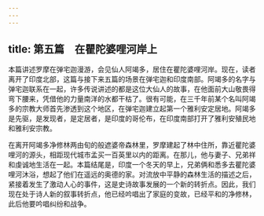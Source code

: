 ```yaml
---
---
---
```

title: 第五篇　在瞿陀婆哩河岸上
---




本篇讲述罗摩在弹宅迦漫游，会见仙人阿竭多，居住在瞿陀婆哩河岸。现在，读者离开了印度北部，这篇与接下来五篇的场景在弹宅迦和印度南部。阿竭多的名字与弹宅迦联系在一起，许多传说讲述的都是这位大仙人的故事，在他面前大山敬畏得弯下腰来，凭借他的力量南洋的水都干枯了。很有可能，在三千年前某个名叫阿竭多的宗教大师首先渗透到这个地区，在弹宅迦建立起第一个雅利安定居地。阿竭多是先驱，是发现者，是定居者，是印度的哥伦布，在印度南部打开了雅利安殖民地和雅利安宗教。

在离开阿竭多净修林两由旬的般遮婆帝森林里，罗摩建起了林中住所，靠近瞿陀婆哩河的源头，相距现代城市孟买一百英里以内的距离。在那儿，他与妻子、兄弟祥和虔诚地生活在一起。本篇结尾是，印度一个冬天的早上，兄弟俩和悉多去瞿陀婆哩河沐浴，想起了他们在遥远的奥德的家。对流放中平静的森林生活的描述之后，紧接着发生了激动人心的事件，这是史诗故事发展的一个新的转折点。因此，我们现在处于诗人新的叙事转折点，他已经吟唱出了家庭的变故，已经平和的净修林，此后他要吟唱纠纷和战争。